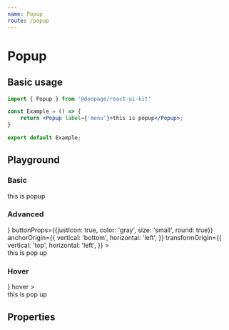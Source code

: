```yaml
---
name: Popup
route: /popup
---
```




# Popup

## Basic usage

```jsx
import { Popup } from '@doopage/react-ui-kit'

const Example = () => {
    return <Popup label={'menu'}>this is popup</Popup>;
}

export default Example;
```

## Playground

### Basic
<Playground>
    <Popup label={'menu'}>this is popup</Popup>
</Playground>

### Advanced
<Playground>
    <Popup
        label={<MenuIcon/>}
        buttonProps={{justIcon: true, color: 'gray', size: 'small', round: true}}
        anchorOrigin={{
            vertical: 'bottom',
            horizontal: 'left',
        }}
        transformOrigin={{
            vertical: 'top',
            horizontal: 'left',
        }}
    >
        <div>
            this is pop up
        </div>
    </Popup>
</Playground>

### Hover
<Playground>
    <Popup
        label={<MenuIcon/>}
        hover
    >
        <div>
            this is pop up
        </div>
    </Popup>
</Playground>

## Properties

<Props of={Popup}/>

